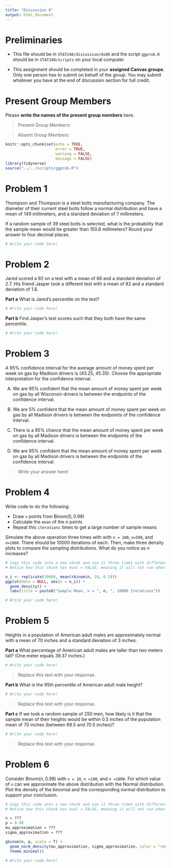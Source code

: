 ---
title: "Discussion 8"
output: html_document
---

# Preliminaries

- This file should be in `STAT240/discussion/ds08` and the script `ggprob.R` should be in `STAT240/scripts` on your local computer.

- This assignment should be completed in your **assigned Canvas groups**. Only one person has to submit on behalf of the group. You may submit whatever you have at the end of discussion section for full credit.

# Present Group Members

Please **write the names of the present group members** here.

> Present Group Members:

> Absent Group Members: 



```{r setup, include=FALSE}
knitr::opts_chunk$set(echo = TRUE, 
                      error = TRUE, 
                      warning = FALSE, 
                      message = FALSE)
library(tidyverse)
source("../../scripts/ggprob.R")
```


# Problem 1

Thompson and Thompson is a steel bolts manufacturing company. The diameter of their current steel bolts follow a normal distribution and have a mean of 149 millimeters, and a standard deviation of 7 millimeters.

If a random sample of 39 steel bolts is selected, what is the probability that the sample mean would be greater than 150.8 millimeters? Round your answer to four decimal
places.

```{r}
# Write your code here!
```


# Problem 2

Jared scored a 92 on a test with a mean of 88 and a standard deviation of 2.7. His friend Jasper took a different test with a mean of 82 and a standard deviation of 1.8.

**Part a** What is Jared's percentile on the test?

```{r}
# Write your code here!
```


**Part b** Find Jasper's test scores such that they both have the same percentile.

```{r}
# Write your code here!
```


# Problem 3

A 95% confidence interval for the average amount of money spent per week on gas by Madison drivers is (43.25, 45.35). Choose the appropriate interpretation for the confidence interval.

A) We are 95% confident that the mean amount of money spent per week on gas by
all Wisconsin drivers is between the endpoints of the confidence interval.

B) We are 5% confident that the mean amount of money spent per week on gas by all
Madison drivers is between the endpoints of the confidence interval.

C) There is a 95% chance that the mean amount of money spent per week on gas by
all Madison drivers is between the endpoints of the confidence interval.

D) We are 95% confident that the mean amount of money spent per week on gas by
all Madison drivers is between the endpoints of the confidence interval.

> Write your answer here!

# Problem 4

Write code to do the following:

- Draw `n` points from $\text{Binom}(5, 0.98)$
- Calculate the `mean` of the n points
- Repeat this `iterations` times to get a large number of sample means  

Simulate the above operation three times with with `n = 100`, `𝑛=500`, and `𝑛=1000`. There should be 10000 iterations of each. Then, make three density plots to compare the sampling distributions. What do you notice as $n$ increases?


```{r eval=FALSE}
# Copy this code into a new chunk and use it three times with different values of n
# Notice how this chunk has eval = FALSE, meaning it will not run when the file is knit

n_i <- replicate(10000, mean(rbinom(n, 10, 0.5)))
ggplot(data = NULL, aes(x = n_i)) + 
  geom_density() +
  labs(title = paste0("Sample Mean, n = ", n, ", 10000 Iterations"))
```

```{r}
# Write your code here!
```

# Problem 5

Heights in a population of American adult males are approximately normal with a mean of 70 inches and a standard deviation of 3 inches.

**Part a** What percentage of American adult males are taller than two meters tall? (One meter equals 39.37 inches.)

```{r}
# Write your code here!
```

> Replace this text with your response.

**Part b** What is the 95th percentile of American adult male height?

```{r}
# Write your code here!
```

> Replace this text with your response.

**Part c** If we took a random sample of 250 men, how likely is it that the sample mean of their heights would be within 0.5 inches of the population mean of 70 inches (between 69.5 and 70.5 inches)?

```{r}
# Write your code here!
```

> Replace this text with your response.


# Problem 6

Consider $\text{Binom}(n, 0.98)$ with `n = 10`, `n =100`, and `n =1000`. For which value of `n` can we approximate the above distribution with the Normal distribution. Plot the density of the binomial and the corresponding normal distribution to support your conclusion.

```{r eval=FALSE}
# Copy this code into a new chunk and use it three times with different values of n
# Notice how this chunk has eval = FALSE, meaning it will not run when the file is knit

n = ???
p = 0.98
mu_approximation = ???
sigma_approximation = ???

gbinom(n, p, scale = T) +
  geom_norm_density(mu_approximation, sigma_approximation, color = "red") +
  theme_minimal()
```

```{r}
# Write your code here!
```






